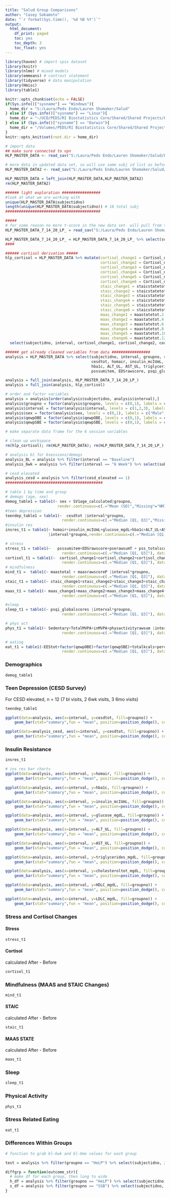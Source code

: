 ---
title: "Salud Group Comparisons"
author: "Casey Sakamoto"
date: "`r format(Sys.time(), '%d %B %Y')`"
output: 
  html_document:
    df_print: paged
    toc: yes
    toc_depth: 3
    toc_float: yes
---

```{r setup, include=FALSE}
library(haven) # import spss dataset
library(knitr)
library(nlme) # mixed models
library(emmeans) # contrast statement
library(tidyverse) # data manipulation
library(Hmisc)
library(table1)

knitr::opts_chunk$set(echo = FALSE)
if(Sys.info()["sysname"] == "Windows"){
  home_dir = "S:/Laura/Peds Endo/Lauren Shomaker/Salud"
} else if (Sys.info()["sysname"] == "Linux"){
  home_dir = "~/UCD/PEDS/RI Biostatistics Core/Shared/Shared Projects/Laura/Peds Endo/Lauren Shomaker/Salud"
} else if (Sys.info()["sysname"] == "Darwin"){
  home_dir = "/Volumes/PEDS/RI Biostatistics Core/Shared/Shared Projects/Laura/Peds Endo/Lauren Shomaker/Salud"
}
knitr::opts_knit$set(root.dir = home_dir)

# import data
## make sure connected to vpn
HLP_MASTER_DATA <- read_sav("S:/Laura/Peds Endo/Lauren Shomaker/Salud/Data Analysis - Pyle 2020/HLP_MASTER DATA 7.15.20 LP Trim.sav")

# more data in updated data set, so will use same subj id list as before
HLP_MASTER_DATA2 <- read_sav("S:/Laura/Peds Endo/Lauren Shomaker/Salud/Data Analysis - Pyle 2020/HLP_MASTER DATA 6.20.22.sav")

HLP_MASTER_DATA = left_join(HLP_MASTER_DATA,HLP_MASTER_DATA2)
rm(HLP_MASTER_DATA2)
```

```{r data exploration and clean, include=FALSE}
###### light exploration #################
#look at what we are working with
unique(HLP_MASTER_DATA$subjectidno)
length(unique(HLP_MASTER_DATA$subjectidno)) # 18 total subj
##########################################

#####
# for some reason no more t-score in the new data set- will pull from the older data set
HLP_MASTER_DATA_7_14_20_LP_ = read_sav("S:/Laura/Peds Endo/Lauren Shomaker/Salud/Data Analysis - Pyle 2020/Older/HLP_MASTER DATA 7.14.20 LP .sav")

HLP_MASTER_DATA_7_14_20_LP_ = HLP_MASTER_DATA_7_14_20_LP_ %>% select(subjectidno, interval, pserawsumT)
####

###### cortisol derivation #####
hlp_cortisol = HLP_MASTER_DATA %>% mutate(cortisol_change1 = Cortisol_nmoll_session1_after - Cortisol_nmoll_session1_before,
                                          cortisol_change2 = Cortisol_nmoll_session2_after - Cortisol_nmoll_session2_before,
                                          cortisol_change3 = Cortisol_nmoll_session3_after - Cortisol_nmoll_session3_before,
                                          cortisol_change4 = Cortisol_nmoll_session4_after - Cortisol_nmoll_session4_before,
                                          cortisol_change5 = Cortisol_nmoll_session5_after - Cortisol_nmoll_session5_before,
                                          cortisol_change6 = Cortisol_nmoll_session6_after - Cortisol_nmoll_session6_before,
                                          staic_change1 = staicstatetot.2.00 - staicstatetot.1.00,
                                          staic_change2 = staicstatetot.4.00 - staicstatetot.3.00,
                                          staic_change3 = staicstatetot.6.00 - staicstatetot.5.00,
                                          staic_change4 = staicstatetot.8.00 - staicstatetot.7.00,
                                          staic_change5 = staicstatetot.10.00 - staicstatetot.9.00,
                                          staic_change6 = staicstatetot.12.00 - staicstatetot.11.00,
                                          maas_change1 = maastatetot.2.00 - maastatetot.1.00,
                                          maas_change2 = maastatetot.4.00 - maastatetot.3.00,
                                          maas_change3 = maastatetot.6.00 - maastatetot.5.00,
                                          maas_change4 = maastatetot.8.00 - maastatetot.7.00,
                                          maas_change5 = maastatetot.10.00 - maastatetot.9.00,
                                          maas_change6 = maastatetot.12.00 - maastatetot.11.00,                                          ) %>%
  select(subjectidno, interval, cortisol_change1, cortisol_change2, cortisol_change3, cortisol_change4, cortisol_change5, cortisol_change6, staic_change1, staic_change2, staic_change3, staic_change4, staic_change5, staic_change6,maas_change1,maas_change2,maas_change3,maas_change4,maas_change5,maas_change6)

###### get already cleaned variables from data #################
analysis = HLP_MASTER_DATA %>% select(subjectidno, interval, groupno, sex, SV1age_calculated,z_score,
                                      cesdtot, homair, insulin_mcIUmL, glucose_mgdL,
                                      hba1c, ALT_UL, AST_UL, triglycerides_mgdL, cholesteroltot_mgdL, HDLC_mgdL, LDLC_mgdL,
                                      psssumitem, EDSrawscore, psqi_globalscores, maastotal, TotalMVPA, inMVPA, physactivityrawsum, EEStot, qewpOBE, qewpSBE, totalkcals:percentfatinkcals, Sedentary, pss_totalscoreP, maasrawscoreP, cesd_elevated) 

analysis = full_join(analysis, HLP_MASTER_DATA_7_14_20_LP_)
analysis = full_join(analysis, hlp_cortisol)

# order and factor variables
analysis = analysis[order(analysis$subjectidno, analysis$interval),]
analysis$groupno = factor(analysis$groupno, levels = c(0,1), labels = c("HeLP","SSB"))
analysis$interval = factor(analysis$interval, levels = c(1,2,3), labels = c("Baseline", "6 Week", "6 Month"))
analysis$sex = factor(analysis$sex, levels = c(0,1), labels = c("Male", "Female"))
analysis$qewpOBE = factor(analysis$qewpOBE, levels = c(0,1), labels = c("No", "Yes"))
analysis$qewpSBE = factor(analysis$qewpSBE, levels = c(0,1), labels = c("No", "Yes"))

# make separate data frame for the 6 session variables

# clean up workspace
rm(hlp_cortisol); rm(HLP_MASTER_DATA); rm(HLP_MASTER_DATA_7_14_20_LP_); rm(a)

# analysis bl for 6sessions/demogs
analysis_BL = analysis %>% filter(interval == "Baseline")
analysis_6wk = analysis %>% filter(interval == "6 Week") %>% select(subjectidno,cortisol_change1:maas_change6, groupno)

# cesd elevated
analysis_cesd = analysis %>% filter(cesd_elevated == 1)
###########################################
```

```{r functions n tables, include = FALSE}
# table 1 by time and group 
# demogs (age, sex)
demog_table1 = table1(~ sex + SV1age_calculated|groupno,
                       render.continuous=c(.="Mean (SD)","Missing"="NMISS"), data=analysis_BL, overall= F)
#teen depression
teendep_table1 = table1(~  cesdtot |interval*groupno,
                         render.continuous=c(.="Median [Q1, Q3]","Missing"="NMISS"), data=analysis, overall= F)
#insulin res
insres_t1 = table1(~ homair+insulin_mcIUmL+glucose_mgdL+hba1c+ALT_UL+AST_UL+triglycerides_mgdL+cholesteroltot_mgdL+HDLC_mgdL+LDLC_mgdL
                   |interval*groupno,render.continuous=c(.="Median [Q1, Q3]"), data=analysis, overall= F)

# stress
stress_t1 = table1(~   psssumitem+EDSrawscore+pserawsumT + pss_totalscoreP|interval*groupno,
                         render.continuous=c(.="Median [Q1, Q3]"), data=analysis, overall= F)
cortisol_t1 = table1(~  cortisol_change1+cortisol_change2+cortisol_change3+cortisol_change4+cortisol_change5+cortisol_change6|groupno,
                         render.continuous=c(.="Median [Q1, Q3]"), data=analysis_6wk, overall= F)
# mindfulness
mind_t1 =  table1(~ maastotal + maasrawscoreP |interval*groupno,
                         render.continuous=c(.="Median [Q1, Q3]"), data=analysis, overall= F)
staic_t1 = table1(~ staic_change1+staic_change2+staic_change3+staic_change4+staic_change5+staic_change6|groupno,
                         render.continuous=c(.="Median [Q1, Q3]"), data=analysis_6wk, overall= F)
maas_t1 = table1(~ maas_change1+maas_change2+maas_change3+maas_change4+maas_change5+maas_change6|groupno,
                         render.continuous=c(.="Median [Q1, Q3]"), data=analysis_6wk, overall= F)

#sleep
sleep_t1 = table1(~ psqi_globalscores |interval*groupno,
                         render.continuous=c(.="Median [Q1, Q3]"), data=analysis, overall= F)

# phys act
phys_t1 = table1(~ Sedentary+TotalMVPA+inMVPA+physactivityrawsum |interval*groupno,
                         render.continuous=c(.="Median [Q1, Q3]"), data=analysis, overall= F)

# eating
eat_t1 = table1(~EEStot+factor(qewpOBE)+factor(qewpSBE)+totalkcals+percentproteinkcals+percentcarbsinkcal+percentfatinkcals  |interval*groupno,
                         render.continuous=c(.="Median [Q1, Q3]"), data=analysis, overall= F)

```

### Demographics

```{r demg t1}
demog_table1
```

### Teen Depression (CESD Survey)

For CESD elevated, n = 12 (7 bl visits, 2 6wk visits, 3 6mo visits)
```{r teen depression}
teendep_table1

ggplot(data=analysis, aes(x=interval, y=cesdtot, fill=groupno)) +
    geom_bar(stat="summary",fun = "mean", position=position_dodge(), colour="black") + ylab("Mean CESD-tot") + xlab("") + theme_classic()

ggplot(data=analysis_cesd, aes(x=interval, y=cesdtot, fill=groupno)) +
    geom_bar(stat="summary",fun = "mean", position=position_dodge(), colour="black") + ylab("Mean CESD-tot") + xlab("") + theme_classic() + ggtitle("CESD Elevated")
```

### Insulin Resistance

```{r ins res}
insres_t1

# ins res bar charts
ggplot(data=analysis, aes(x=interval, y=homair, fill=groupno)) +
    geom_bar(stat="summary",fun = "mean", position=position_dodge(), colour="black") + ylab("Mean HomaIR") + xlab("") + theme_classic()

ggplot(data=analysis, aes(x=interval, y=hba1c, fill=groupno)) +
    geom_bar(stat="summary",fun = "mean", position=position_dodge(), colour="black") + ylab("Mean HBA1C") + xlab("") + theme_classic()

ggplot(data=analysis, aes(x=interval, y=insulin_mcIUmL, fill=groupno)) +
    geom_bar(stat="summary",fun = "mean", position=position_dodge(), colour="black") + ylab("Mean Insulin mcl UmL") + xlab("") + theme_classic()

ggplot(data=analysis, aes(x=interval, y=glucose_mgdL, fill=groupno)) +
    geom_bar(stat="summary",fun = "mean", position=position_dodge(), colour="black") + ylab("Mean Glucose mgdL") + xlab("") + theme_classic()

ggplot(data=analysis, aes(x=interval, y=ALT_UL, fill=groupno)) +
    geom_bar(stat="summary",fun = "mean", position=position_dodge(), colour="black") + ylab("Mean ALT UL") + xlab("") + theme_classic()

ggplot(data=analysis, aes(x=interval, y=AST_UL, fill=groupno)) +
    geom_bar(stat="summary",fun = "mean", position=position_dodge(), colour="black") + ylab("Mean AST UL") + xlab("") + theme_classic()

ggplot(data=analysis, aes(x=interval, y=triglycerides_mgdL, fill=groupno)) +
    geom_bar(stat="summary",fun = "mean", position=position_dodge(), colour="black") + ylab("Mean Triglycerides mgdL") + xlab("") + theme_classic()

ggplot(data=analysis, aes(x=interval, y=cholesteroltot_mgdL, fill=groupno)) +
    geom_bar(stat="summary",fun = "mean", position=position_dodge(), colour="black") + ylab("Mean Cholesterol mgdL") + xlab("") + theme_classic()

ggplot(data=analysis, aes(x=interval, y=HDLC_mgdL, fill=groupno)) +
    geom_bar(stat="summary",fun = "mean", position=position_dodge(), colour="black") + ylab("Mean HDLC mgdL") + xlab("") + theme_classic()

ggplot(data=analysis, aes(x=interval, y=LDLC_mgdL, fill=groupno)) +
    geom_bar(stat="summary",fun = "mean", position=position_dodge(), colour="black") + ylab("Mean LDLC mgdL") + xlab("") + theme_classic()
```

### Stress and Cortisol Changes
#### Stress
```{r Stress}
stress_t1
```

#### Cortisol
calculated After - Before
```{r COrt}
cortisol_t1
```

### Mindfulness (MAAS and STAIC Changes)
```{r mindful}
mind_t1
```

#### STAIC
calculated After - Before
```{r staic}
staic_t1
```

#### MAAS STATE
calculated After - Before
```{r maas}
maas_t1
```

### Sleep
```{r psqi}
sleep_t1
```

### Physical Activity
```{r phys act}
phys_t1
```

### Stress Related Eating
```{r stress eat}
eat_t1
```



### Differences Within Groups
```{r grp diffs}
# function to grab bl-6wk and bl-6mo values for each group

test = analysis %>% filter(groupno == "HeLP") %>% select(subjectidno, interval, cesdtot) %>% spread(interval, cesdtot) %>% mutate(diff = `6 Week` - "Baseline")

diffgrp = function(outcome_str){
  # make df for each group, then long to wide
  h_df = analysis %>% filter(groupno == "HeLP") %>% select(subjectidno, interval, outcome_str)
  s_df = analysis %>% filter(groupno == "SSB") %>% select(subjectidno, interval, outcome_str)
}
```